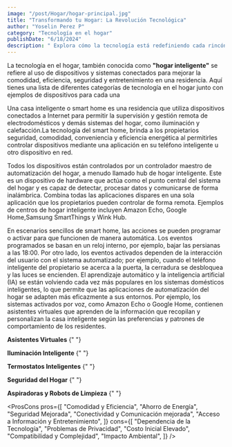 ```yaml
---
image: "/post/Hogar/hogar-principal.jpg"
title: "Transformando tu Hogar: La Revolución Tecnológica"
author: "Yoselin Perez P"
category: "Tecnología en el hogar"
publishDate: "6/18/2024"
description: " Explora cómo la tecnología está redefiniendo cada rincón de tu hogar, desde la comodidad hasta la seguridad, haciendo tu vida diaria más eficiente y conectada."
---
```


<ImageMDX src="/post/Hogar/hogar1.jpg" alt="hogar" width={800} height={400} />

<Parrafo>

La tecnología en el hogar, también conocida como **"hogar inteligente"** se refiere al uso de dispositivos y sistemas conectados para mejorar la comodidad, eficiencia, seguridad y entretenimiento en una residencia. Aquí tienes una lista de diferentes categorías de tecnología en el hogar junto con ejemplos de dispositivos para cada una

Una casa inteligente o smart home es una residencia que utiliza dispositivos conectados a Internet para permitir la supervisión y gestión remota de electrodomésticos y demás sistemas del hogar, como iluminación y calefacción.La tecnología del smart home, brinda a los propietarios seguridad, comodidad, conveniencia y eficiencia energética al permitirles controlar dispositivos mediante una aplicación en su teléfono inteligente u otro dispositivo en red.

Todos los dispositivos están controlados por un controlador maestro de automatización del hogar, a menudo llamado hub de hogar inteligente. Este es un dispositivo de hardware que actúa como el punto central del sistema del hogar y es capaz de detectar, procesar datos y comunicarse de forma inalámbrica. Combina todas las aplicaciones dispares en una sola aplicación que los propietarios pueden controlar de forma remota. Ejemplos de centros de hogar inteligente incluyen Amazon Echo, Google Home,Samsung SmartThings y Wink Hub.

En escenarios sencillos de smart home, las acciones se pueden programar o activar para que funcionen de manera automática. Los eventos programados se basan en un reloj interno, por ejemplo, bajar las persianas a las 18:00. Por otro lado, los eventos activados dependen de la interacción del usuario con el sistema automatizado; por ejemplo, cuando el teléfono inteligente del propietario se acerca a la puerta, la cerradura se desbloquea y las luces se encienden. El aprendizaje automático y la inteligencia artificial (IA) se están volviendo cada vez más populares en los sistemas domésticos inteligentes, lo que permite que las aplicaciones de automatización del hogar se adapten más eficazmente a sus entornos. Por ejemplo, los sistemas activados por voz, como Amazon Echo o Google Home, contienen asistentes virtuales que aprenden de la información que recopilan y personalizan la casa inteligente según las preferencias y patrones de comportamiento de los residentes.

</Parrafo>

<SubSeccion> **Asistentes Virtuales** </SubSeccion>{" "}

<ImageMDX src="/post/Hogar/hogar2.png" alt="hogar" width={800} height={400} />

<SubSeccion> **Iluminación Inteligente** </SubSeccion>{" "}

<ImageMDX src="/post/Hogar/hogar3.png" alt="hogar" width={800} height={400} />

<SubSeccion> **Termostatos Inteligentes** </SubSeccion>{" "}

<ImageMDX src="/post/Hogar/hogar4.jpg" alt="hogar" width={800} height={400} />

<SubSeccion> **Seguridad del Hogar** </SubSeccion>{" "}

<ImageMDX src="/post/Hogar/hogar5.jpg" alt="hogar" width={800} height={400} />

<SubSeccion> **Aspiradoras y Robots de Limpieza** </SubSeccion>{" "}

<ImageMDX src="/post/Hogar/hogar6.jpg" alt="hogar" width={800} height={400} />

<ProsCons
  pros={[
    "Comodidad y Eficiencia",
    "Ahorro de Energía",
    "Seguridad Mejorada",
    "Conectividad y Comunicación mejorada",
    "Acceso a Información y Entretenimiento",
  ]}
  cons={[
    "Dependencia de la Tecnología",
    "Problemas de Privacidad",
    "Costo Inicial Elevado",
    "Compatibilidad y Complejidad",
     "Impacto Ambiental",
  ]}
/>
